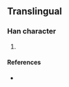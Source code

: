 {{character info/new}}
==Translingual==

===Han character===
{{Han char|rn=10|rad=儿|as=16|sn=18|four=|canj=FUTMJ|ids=⿰光華}}

# {{defn|Han|sort=儿16}}

====References====
* {{Han ref|kx=0125.291|dkj=|dj=|hdz=10275.091|uh=34AF|ud=13487|bh=|bd=}}